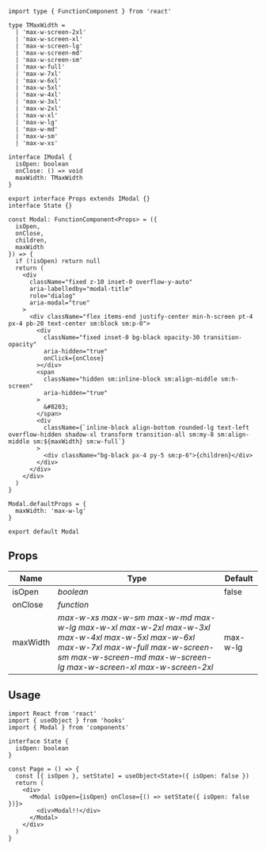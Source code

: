 
```tsx title="components/Modal/index.tsx"
import type { FunctionComponent } from 'react'

type TMaxWidth =
  | 'max-w-screen-2xl'
  | 'max-w-screen-xl'
  | 'max-w-screen-lg'
  | 'max-w-screen-md'
  | 'max-w-screen-sm'
  | 'max-w-full'
  | 'max-w-7xl'
  | 'max-w-6xl'
  | 'max-w-5xl'
  | 'max-w-4xl'
  | 'max-w-3xl'
  | 'max-w-2xl'
  | 'max-w-xl'
  | 'max-w-lg'
  | 'max-w-md'
  | 'max-w-sm'
  | 'max-w-xs'

interface IModal {
  isOpen: boolean
  onClose: () => void
  maxWidth: TMaxWidth
}

export interface Props extends IModal {}
interface State {}

const Modal: FunctionComponent<Props> = ({
  isOpen,
  onClose,
  children,
  maxWidth
}) => {
  if (!isOpen) return null
  return (
    <div
      className="fixed z-10 inset-0 overflow-y-auto"
      aria-labelledby="modal-title"
      role="dialog"
      aria-modal="true"
    >
      <div className="flex items-end justify-center min-h-screen pt-4 px-4 pb-20 text-center sm:block sm:p-0">
        <div
          className="fixed inset-0 bg-black opacity-30 transition-opacity"
          aria-hidden="true"
          onClick={onClose}
        ></div>
        <span
          className="hidden sm:inline-block sm:align-middle sm:h-screen"
          aria-hidden="true"
        >
          &#8203;
        </span>
        <div
          className={`inline-block align-bottom rounded-lg text-left overflow-hidden shadow-xl transform transition-all sm:my-8 sm:align-middle sm:${maxWidth} sm:w-full`}
        >
          <div className="bg-black px-4 py-5 sm:p-6">{children}</div>
        </div>
      </div>
    </div>
  )
}

Modal.defaultProps = {
  maxWidth: 'max-w-lg'
}

export default Modal
```

## Props

| Name                | Type                                                                                                                                                                                                                                   | Default  |
| ------------------- | -------------------------------------------------------------------------------------------------------------------------------------------------------------------------------------------------------------------------------------- | -------- |
| isOpen<Required />  | _boolean_                                                                                                                                                                                                                              | false    |
| onClose<Required /> | _function_                                                                                                                                                                                                                             |          |
| maxWidth            | _max-w-xs_ _max-w-sm_ _max-w-md_ _max-w-lg_ _max-w-xl_ _max-w-2xl_ _max-w-3xl_ _max-w-4xl_ _max-w-5xl_ _max-w-6xl_ _max-w-7xl_ _max-w-full_ _max-w-screen-sm_ _max-w-screen-md_ _max-w-screen-lg_ _max-w-screen-xl_ _max-w-screen-2xl_ | max-w-lg |

## Usage

```tsx
import React from 'react'
import { useObject } from 'hooks'
import { Modal } from 'components'

interface State {
  isOpen: boolean
}

const Page = () => {
  const [{ isOpen }, setState] = useObject<State>({ isOpen: false })
  return (
    <div>
      <Modal isOpen={isOpen} onClose={() => setState({ isOpen: false })}>
        <div>Modal!!</div>
      </Modal>
    </div>
  )
}
```
